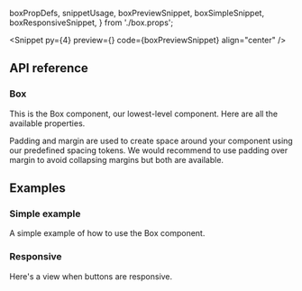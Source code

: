   boxPropDefs,
  snippetUsage,
  boxPreviewSnippet,
  boxSimpleSnippet,
  boxResponsiveSnippet,
} from './box.props';

<PageTitle
  type="Layout"
  title="Box"
  description="Box is the lowest-level component in Backstage UI. It provides a consistent API for styling and layout."
/>

<Snippet
  py={4}
  preview={<BoxSnippet story="Preview" />}
  code={boxPreviewSnippet}
  align="center"
/>

<ComponentInfos component="box" usageCode={snippetUsage} />

## API reference

### Box

This is the Box component, our lowest-level component. Here are all the
available properties.

<PropsTable data={boxPropDefs} />

Padding and margin are used to create space around your component using our
predefined spacing tokens. We would recommend to use padding over margin to
avoid collapsing margins but both are available.

<PropsTable data={spacingPropDefs} />

## Examples

### Simple example

A simple example of how to use the Box component.

<CodeBlock code={boxSimpleSnippet} />

### Responsive

Here's a view when buttons are responsive.

<CodeBlock code={boxResponsiveSnippet} />
